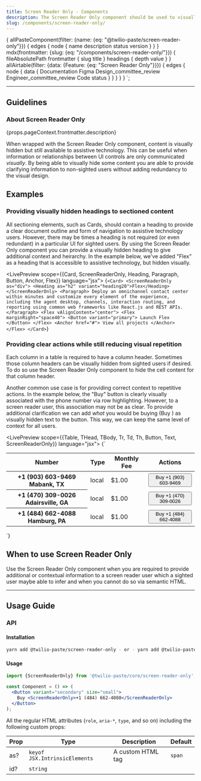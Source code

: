 ```yaml
---
title: Screen Reader Only - Components
description: The Screen Reader Only component should be used to visually hide content that is necessary to provide appropriate context to users who experience a page using assistive technology.
slug: /components/screen-reader-only/
---
```



  {
    allPasteComponent(filter: {name: {eq: "@twilio-paste/screen-reader-only"}}) {
      edges {
        node {
          name
          description
          status
          version
        }
      }
    }
    mdx(frontmatter: {slug: {eq: "/components/screen-reader-only/"}}) {
      fileAbsolutePath
      frontmatter {
        slug
        title
      }
      headings {
        depth
        value
      }
    }
    allAirtable(filter: {data: {Feature: {eq: "Screen Reader Only"}}}) {
      edges {
        node {
          data {
            Documentation
            Figma
            Design_committee_review
            Engineer_committee_review
            Code
            status
          }
        }
      }
    }
  }
`;

<NormalizeComponentHeader
  categoryRoute={SidebarCategoryRoutes.COMPONENTS}
  githubUrl="https://github.com/twilio-labs/paste/tree/main/packages/paste-core/components/screen-reader-only"
  storybookUrl="/?path=/story/components-screen-reader-only--default"
  data={props.data}
/>

---

<contentwrapper>

<PageAside data={props.data.mdx} />

<content>

## Guidelines

### About Screen Reader Only

<Paragraph>{props.pageContext.frontmatter.description}</Paragraph>

When wrapped with the Screen Reader Only component, content is visually hidden but still available to assistive technology. This can be useful when information or relationships between UI controls are only communicated _visually_. By being able to visually hide some content you are able to provide clarifying information to non-sighted users without adding redundancy to the visual design.

## Examples

### Providing visually hidden headings to sectioned content

All sectioning elements, such as Cards, should contain a heading to provide a clear document outline and form of navigation to assistive technology users. However, there may be times a heading is not required (or even redundant) in a particular UI for sighted users. By using the Screen Reader Only component you can provide a visually hidden heading to give additional context and heirarchy. In the example below, we've added "Flex" as a heading that is accessible to assistive technology, but hidden visually.

<LivePreview scope={{Card, ScreenReaderOnly, Heading, Paragraph, Button, Anchor, Flex}} language="jsx">
  {`<Card>
  <ScreenReaderOnly as="div">
    <Heading as="h2" variant="heading20">Flex</Heading>
  </ScreenReaderOnly>
  <Paragraph>
    Deploy an omnichannel contact center within minutes and customize every element of the experience, including the agent desktop, channels, interaction routing, and reporting using common web frameworks like React.js and REST APIs.
  </Paragraph>
  <Flex vAlignContent="center">
    <Flex marginRight="space40">
      <Button variant="primary">
        Launch Flex
      </Button>
    </Flex>
    <Anchor href="#">
      View all projects
    </Anchor>
  </Flex>
</Card>`}
</LivePreview>

### Providing clear actions while still reducing visual repetition

Each column in a table is required to have a column header. Sometimes those column headers can be visually hidden from sighted users if desired. To do so use the Screen Reader Only component to hide the cell content for that column header.

Another common use case is for providing correct context to repetitive actions. In the example below, the "Buy" button is clearly visually associated with the phone number via row highlighting. However, to a screen reader user, this association may not be as clear. To provide additional clarification we can add _what_ you would be buying (Buy ) as visually hidden text to the button. This way, we can keep the same level of context for all users.

<LivePreview scope={{Table, THead, TBody, Tr, Td, Th, Button, Text, ScreenReaderOnly}} language="jsx">
  {`<Table>
  <THead>
    <Tr>
      <Th>Number</Th>
      <Th>Type</Th>
      <Th>Monthly Fee</Th>
      <Th>
        <ScreenReaderOnly>Actions</ScreenReaderOnly>
      </Th>
    </Tr>
  </THead>
  <TBody>
    <Tr>
      <Th>
        <strong>+1 (903) 603-9469</strong>
        <Text as="div" color="colorTextWeak" fontWeight="normal">
          Mabank, TX
        </Text>
      </Th>
      <Td>local</Td>
      <Td>$1.00</Td>
      <Td>
        <Button variant="secondary" size="small">
          Buy <ScreenReaderOnly>+1 (903) 603-9469</ScreenReaderOnly>
        </Button>
      </Td>
    </Tr>
    <Tr>
      <Th>
        <strong>+1 (470) 309-0026</strong>
        <Text as="div" color="colorTextWeak" fontWeight="normal">
          Adairsville, GA
        </Text>
      </Th>
      <Td>local</Td>
      <Td>$1.00</Td>
      <Td>
        <Button variant="secondary" size="small">
          Buy <ScreenReaderOnly>+1 (470) 309-0026</ScreenReaderOnly>
        </Button>
      </Td>
    </Tr>
    <Tr>
      <Th>
        <strong>+1 (484) 662-4088</strong>
        <Text as="div" color="colorTextWeak" fontWeight="normal">
          Hamburg, PA
        </Text>
      </Th>
      <Td>local</Td>
      <Td>$1.00</Td>
      <Td>
        <Button variant="secondary" size="small">
          Buy <ScreenReaderOnly>+1 (484) 662-4088</ScreenReaderOnly>
        </Button>
      </Td>
    </Tr>
  </TBody>
</Table>`}
</LivePreview>

## When to use Screen Reader Only

Use the Screen Reader Only component when you are required to provide additional or contextual information to a screen reader user which a sighted user maybe able to infer and when you cannot do so via semantic HTML.

<DoDont>
  <Do title="Do" body="Use to provide additional text content to users of assistive technology" preview={false} />
  <Dont title="Don't" body="Don't use to hide interactive content" preview={false} />
</DoDont>

---

## Usage Guide

### API

#### Installation

```bash
yarn add @twilio-paste/screen-reader-only - or - yarn add @twilio-paste/core
```

#### Usage

```jsx
import {ScreenReaderOnly} from '@twilio-paste/core/screen-reader-only';

const Component = () => (
  <Button variant="secondary" size="small">
    Buy <ScreenReaderOnly>+1 (484) 662-4088</ScreenReaderOnly>
  </Button>
);
```

All the regular HTML attributes (`role`, `aria-*`, `type`, and so on) including the following custom props:

| Prop | Type                          | Description       | Default |
| ---- | ----------------------------- | ----------------- | ------- |
| as?  | `keyof JSX.IntrinsicElements` | A custom HTML tag | `span`  |
| id?  | `string`                      |                   |         |

<ChangelogRevealer>
  <Changelog />
</ChangelogRevealer>

</content>

</contentwrapper>
